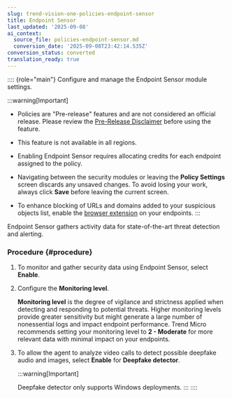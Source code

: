 ```yaml
---
slug: trend-vision-one-policies-endpoint-sensor
title: Endpoint Sensor
last_updated: '2025-09-08'
ai_context:
  source_file: policies-endpoint-sensor.md
  conversion_date: '2025-09-08T23:42:14.535Z'
conversion_status: converted
translation_ready: true
---
```


:::: {role="main"}
Configure and manage the Endpoint Sensor module settings.

:::warning[Important]

- Policies are "Pre-release" features and are not considered an official release. Please review the [Pre-Release Disclaimer](pre-release-disclaimer.mdx) before using the feature.

- This feature is not available in all regions.

- Enabling Endpoint Sensor requires allocating credits for each endpoint assigned to the policy.

- Navigating between the security modules or leaving the **Policy Settings** screen discards any unsaved changes. To avoid losing your work, always click **Save** before leaving the current screen.

- To enhance blocking of URLs and domains added to your suspicious objects list, enable the [browser extension](policies-browser-extension.mdx) on your endpoints.
:::

Endpoint Sensor gathers activity data for state-of-the-art threat detection and alerting.

### Procedure {#procedure}

1.  To monitor and gather security data using Endpoint Sensor, select **Enable**.

2.  Configure the **Monitoring level**.

    **Monitoring level** is the degree of vigilance and strictness applied when detecting and responding to potential threats. Higher monitoring levels provide greater sensitivity but might generate a large number of nonessential logs and impact endpoint performance. Trend Micro recommends setting your monitoring level to **2 - Moderate** for more relevant data with minimal impact on your endpoints.

3.  To allow the agent to analyze video calls to detect possible deepfake audio and images, select **Enable** for **Deepfake detector**.

    :::warning[Important]

    Deepfake detector only supports Windows deployments.
    :::
::::
